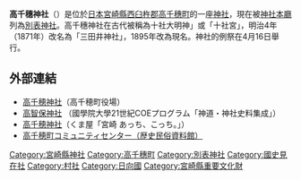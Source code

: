 '''高千穗神社'''（{{lang-ja|たかちほじんじゃ}}）是位於[[日本|日本]][[宮崎縣|宮崎縣]][[西臼杵郡|西臼杵郡]][[高千穗町|高千穗町]]的一座[[神社|神社]]，現在被[[神社本廳|神社本廳]]列為[[別表神社|別表神社]]。高千穗神社在古代被稱為十社大明神」或「十社宮」，明治4年（1871年）改名為「三田井神社」，1895年改為現名。神社的例祭在4月16日舉行。
==外部連結==
*[https://web.archive.org/web/20140111152701/http://www.town-takachiho.jp/culture/tourism/post_81.html 高千穂神社]（高千穂町役場）
*[http://21coe.kokugakuin.ac.jp/db/jinja/640101.html 高智保神社] {{Wayback|url=http://21coe.kokugakuin.ac.jp/db/jinja/640101.html |date=20160306084953 }}（國學院大學21世紀COEプログラム「神道・神社史料集成」）
*[https://web.archive.org/web/20160306171133/http://kumaya.jp/atikoti43.html 高千穂神社]（くま屋「宮崎 あっち、こっち。」）
*[http://www.komisen.net/index.htm 高千穂町コミュニティセンター（歴史民俗資料館）] {{Wayback|url=http://www.komisen.net/index.htm |date=20190806075329 }}
[[Category:宮崎縣神社|Category:宮崎縣神社]]
[[Category:高千穗町|Category:高千穗町]]
[[Category:別表神社|Category:別表神社]]
[[Category:國史見在社|Category:國史見在社]]
[[Category:村社|Category:村社]]
[[Category:日向國|Category:日向國]]
[[Category:宮崎縣重要文化財|Category:宮崎縣重要文化財]]